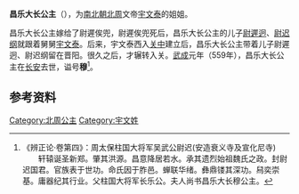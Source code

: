 {{東亞女性歷史人物
| 名稱=昌樂大长公主
| 身份=[[北周|北周]]公主
| 畫像=
| 說明=
| 姓=宇文
| 封爵=[[公主|公主]]
| 位號=
| 封號=昌樂大长公主
| 出生年=
| 婚年=
| 逝世年=559年
| 同胞姊妹=
| 父親=[[宇文肱|宇文肱]]
| 子=[[尉遲迥|尉遲迥]]、[[尉迟纲|尉迟纲]]
| 夫=[[尉遲俟兜|尉遲俟兜]]
|}}
'''昌乐大长公主'''（{{bd||？|559年||catIdx=Yu}}），为[[南北朝|南北朝]][[北周|北周]]文帝[[宇文泰|宇文泰]]的姐姐。
			
昌乐大长公主嫁给了尉遲俟兜，尉遲俟兜死后，昌乐大长公主的儿子[[尉遲迥|尉遲迥]]、[[尉迟纲|尉迟纲]]就跟着舅舅[[宇文泰|宇文泰]]。后来，宇文泰西入[[关中|关中]]建立后，昌乐大长公主带着儿子尉遲迥、尉迟纲留在晋阳。很久之后，才辗转入关。[[武成_(北周)|武成]]元年（559年），昌乐大长公主在[[长安|长安]]去世，谥号'''穆'''<ref>《辨正论·卷第四》：周太保柱国大将军吴武公尉迟(安造衰义寺及宣化尼寺)
　　轩辕诞圣新郑。肇其洪源。昌意降居若水。承其遗烈始祖魏氏之政。封尉迟国君。官族表于世功。命氏因于胙邑。蝉联华绪。彝鼎镂其深功。舄奕崇基。庸器纪其行业。父柱国大将军长乐公。夫人尚书昌乐大长穆公主。</ref>。  

== 参考资料==
{{reflist}}

[[Category:北周公主|Category:北周公主]]
[[Category:宇文姓|Category:宇文姓]]